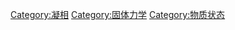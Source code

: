 {{Catnav|页面分类|自然|物质|物质状态}}
{{Catnav|页面分类|自然科学|物理学|固体物理学}}
{{catmore}}
{{Commonscat|Solids}}

[[Category:凝相|Category:凝相]]
[[Category:固体力学|Category:固体力学]]
[[Category:物质状态|Category:物质状态]]